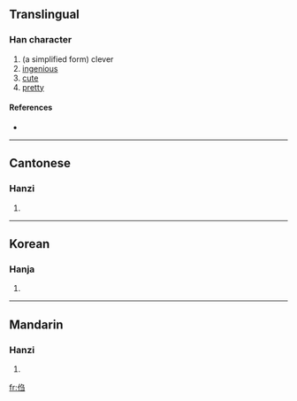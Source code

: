==Translingual==

===Han character===
{{Han char|rn=9|rad=人|as=05|sn=7|four=|canj=人弓尸一 (ONSM)}}

# (a simplified form) clever
# [[ingenious]]
# [[cute]]
# [[pretty]]

====References====
* {{Han ref|kx=0100.021|hdz=10137.080|uh=3447|ud=13383}}

----

==Cantonese==

===Hanzi===
{{yue-hanzi|jyut=|y=jaau3}}

# {{defn|Cantonese|sort=人05}}

----

==Korean==

===Hanja===
{{ko-hanja|hangeul=추|rv=chu|mr=ch'u|y=chwu|eumhun=[[고용]]되다|ehrv=goyongdoeda|ehmr=koyongdoeda|ehy=koyongtoyta}}

# {{defn|Korean|sort=人05}}

----

==Mandarin==

===Hanzi===
{{cmn-hanzi|pin=[[zhòu]] ([[zhou4]])|wg=chou<sup>4</sup>}}

# {{defn|Mandarin|sort=人05}}

[[fr:㑇]]